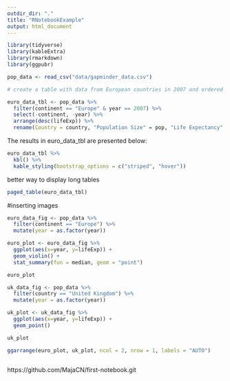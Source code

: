 ```yaml
---
outdir_dir: "."
title: "RNotebookExample"
output: html_document
---
```


```r
library(tidyverse)
library(kableExtra)
library(rmarkdown)
library(ggpubr)

pop_data <- read_csv("data/gapminder_data.csv")

# create a table with data from European countries in 2007 and ordered by life expectancy

euro_data_tbl <- pop_data %>% 
  filter(continent == "Europe" & year == 2007) %>% 
  select(-continent, -year) %>% 
  arrange(desc(lifeExp)) %>% 
  rename(Country = country, "Population Size" = pop, "Life Expectancy" = lifeExp, GDP = gdpPercap)


```

The results in euro_data_tbl are presented below:
```r

euro_data_tbl %>% 
  kbl() %>% 
  kable_styling(bootstrap_options = c("striped", "hover"))

```

better way to display long tables

```r

paged_table(euro_data_tbl)
```

#inserting images

```r
euro_data_fig <- pop_data %>% 
  filter(continent == "Europe") %>% 
  mutate(year = as.factor(year))

euro_plot <- euro_data_fig %>% 
  ggplot(aes(x=year, y=lifeExp)) + 
  geom_violin() +
  stat_summary(fun = median, geom = "point")

euro_plot

uk_data_fig <- pop_data %>% 
  filter(country == "United Kingdom") %>% 
  mutate(year = as.factor(year))

uk_plot <- uk_data_fig %>% 
  ggplot(aes(x=year, y=lifeExp)) +
  geom_point()

uk_plot

ggarrange(euro_plot, uk_plot, ncol = 2, nrow = 1, labels = "AUTO")



```

 https://github.com/MajaCN/first-notebook.git


